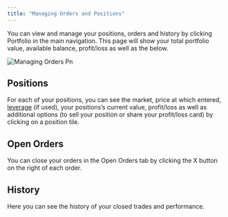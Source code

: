 ```yaml
---
title: "Managing Orders and Positions"
---
```


You can view and manage your positions, orders and history by clicking Portfolio in the main navigation. This page will show your total portfolio value, available balance, profit/loss as well as the below.

![Managing Orders Pn](/images/managing-orders.png)

## Positions

For each of your positions, you can see the market, price at which entered, [leverage](/features/leverage) (if used), your positions’s current value, profit/loss as well as additional options (to sell your position or share your profit/loss card) by clicking on a position tile.

## Open Orders

You can close your orders in the Open Orders tab by clicking the X button on the right of each order.

## History

Here you can see the history of your closed trades and performance.